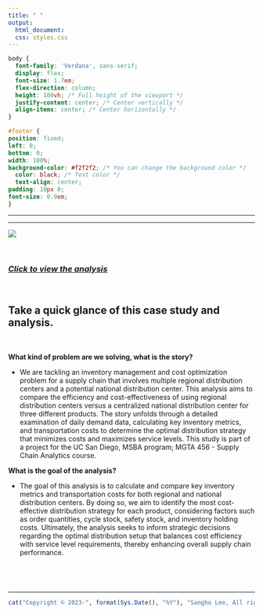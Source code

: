 ```yaml
---
title: " "
output:
  html_document:
  css: styles.css
---
```


```css
body {
  font-family: 'Verdana', sans-serif;
  display: flex;
  font-size: 1.7em;
  flex-direction: column;
  height: 100vh; /* Full height of the viewport */
  justify-content: center; /* Center vertically */
  align-items: center; /* Center horizontally */
}

#footer {
position: fixed;
left: 0;
bottom: 0;
width: 100%;
background-color: #f2f2f2; /* You can change the background color */
  color: black; /* Text color */
  text-align: center;
padding: 10px 0;
font-size: 0.9em;
}


```

------------------------------------------------------------------------

------------------------------------------------------------------------

![](Photo/supply_chain_analytics_distribution_center_comst_comparison.png)

<br>

### [*Click to view the analysis*](https://business-analytics-slee.shinyapps.io/data_models_decisions_supplychain_distribution/)

<br>

## **Take a quick glance of this case study and analysis.**

<br>

**What kind of problem are we solving, what is the story?** <br>

-   We are tackling an inventory management and cost optimization problem for a supply chain that involves multiple regional distribution centers and a potential national distribution center. This analysis aims to compare the efficiency and cost-effectiveness of using regional distribution centers versus a centralized national distribution center for three different products. The story unfolds through a detailed examination of daily demand data, calculating key inventory metrics, and transportation costs to determine the optimal distribution strategy that minimizes costs and maximizes service levels. This study is part of a project for the UC San Diego, MSBA program; MGTA 456 - Supply Chain Analytics course.<br>

**What is the goal of the analysis?** <br>

-   The goal of this analysis is to calculate and compare key inventory metrics and transportation costs for both regional and national distribution centers. By doing so, we aim to identify the most cost-effective distribution strategy for each product, considering factors such as order quantities, cycle stock, safety stock, and inventory holding costs. Ultimately, the analysis seeks to inform strategic decisions regarding the optimal distribution setup that balances cost efficiency with service level requirements, thereby enhancing overall supply chain performance.

## <br>

------------------------------------------------------------------------

::: {#footer}
```r
cat("Copyright © 2023-", format(Sys.Date(), "%Y"), "Sangho Lee, All rights reserved.")
```
:::
